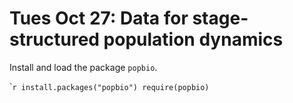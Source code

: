 # Tues Oct 27: Data for stage-structured population dynamics

Install and load the package `popbio`.

```r
install.packages("popbio")
require(popbio)
``
